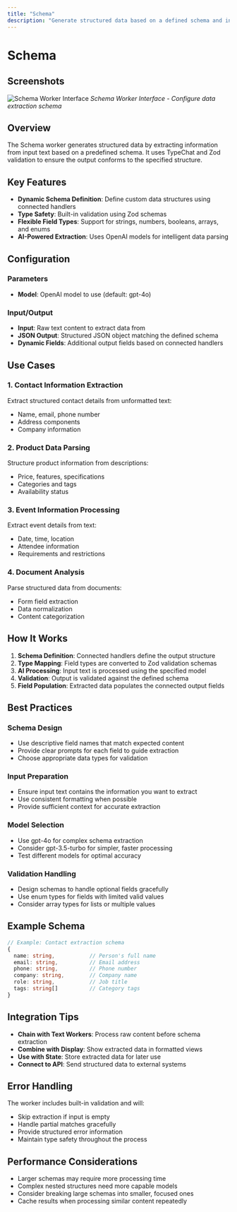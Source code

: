 ```yaml
---
title: "Schema"
description: "Generate structured data based on a defined schema and input text"
---
```


# Schema

## Screenshots

![Schema Worker Interface](/images/screenshots/workers/schema.png)
*Schema Worker Interface - Configure data extraction schema*

## Overview

The Schema worker generates structured data by extracting information from input text based on a predefined schema. It uses TypeChat and Zod validation to ensure the output conforms to the specified structure.

## Key Features

- **Dynamic Schema Definition**: Define custom data structures using connected handlers
- **Type Safety**: Built-in validation using Zod schemas
- **Flexible Field Types**: Support for strings, numbers, booleans, arrays, and enums
- **AI-Powered Extraction**: Uses OpenAI models for intelligent data parsing

## Configuration

### Parameters
- **Model**: OpenAI model to use (default: gpt-4o)

### Input/Output
- **Input**: Raw text content to extract data from
- **JSON Output**: Structured JSON object matching the defined schema
- **Dynamic Fields**: Additional output fields based on connected handlers

## Use Cases

### 1. Contact Information Extraction
Extract structured contact details from unformatted text:
- Name, email, phone number
- Address components
- Company information

### 2. Product Data Parsing
Structure product information from descriptions:
- Price, features, specifications
- Categories and tags
- Availability status

### 3. Event Information Processing
Extract event details from text:
- Date, time, location
- Attendee information
- Requirements and restrictions

### 4. Document Analysis
Parse structured data from documents:
- Form field extraction
- Data normalization
- Content categorization

## How It Works

1. **Schema Definition**: Connected handlers define the output structure
2. **Type Mapping**: Field types are converted to Zod validation schemas
3. **AI Processing**: Input text is processed using the specified model
4. **Validation**: Output is validated against the defined schema
5. **Field Population**: Extracted data populates the connected output fields

## Best Practices

### Schema Design
- Use descriptive field names that match expected content
- Provide clear prompts for each field to guide extraction
- Choose appropriate data types for validation

### Input Preparation
- Ensure input text contains the information you want to extract
- Use consistent formatting when possible
- Provide sufficient context for accurate extraction

### Model Selection
- Use gpt-4o for complex schema extraction
- Consider gpt-3.5-turbo for simpler, faster processing
- Test different models for optimal accuracy

### Validation Handling
- Design schemas to handle optional fields gracefully
- Use enum types for fields with limited valid values
- Consider array types for lists or multiple values

## Example Schema

```typescript
// Example: Contact extraction schema
{
  name: string,           // Person's full name
  email: string,          // Email address
  phone: string,          // Phone number
  company: string,        // Company name
  role: string,           // Job title
  tags: string[]          // Category tags
}
```

## Integration Tips

- **Chain with Text Workers**: Process raw content before schema extraction
- **Combine with Display**: Show extracted data in formatted views
- **Use with State**: Store extracted data for later use
- **Connect to API**: Send structured data to external systems

## Error Handling

The worker includes built-in validation and will:
- Skip extraction if input is empty
- Handle partial matches gracefully
- Provide structured error information
- Maintain type safety throughout the process

## Performance Considerations

- Larger schemas may require more processing time
- Complex nested structures need more capable models
- Consider breaking large schemas into smaller, focused ones
- Cache results when processing similar content repeatedly
